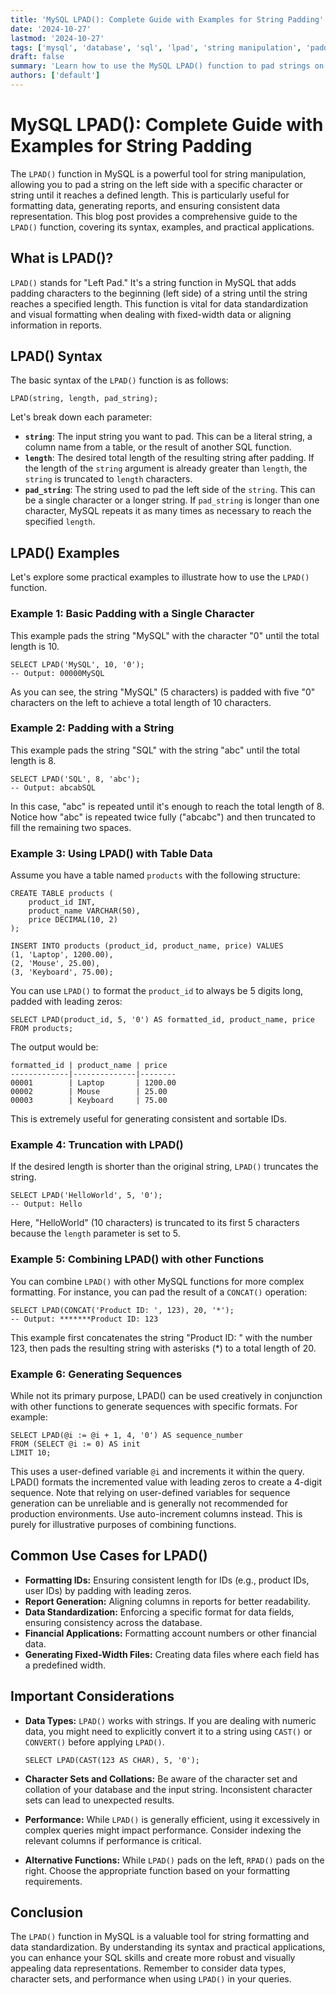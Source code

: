 ```yaml
---
title: 'MySQL LPAD(): Complete Guide with Examples for String Padding'
date: '2024-10-27'
lastmod: '2024-10-27'
tags: ['mysql', 'database', 'sql', 'lpad', 'string manipulation', 'padding', 'data formatting']
draft: false
summary: 'Learn how to use the MySQL LPAD() function to pad strings on the left with a specified character or string.  This comprehensive guide covers syntax, examples, and common use cases to enhance your data formatting skills.'
authors: ['default']
---
```


# MySQL LPAD(): Complete Guide with Examples for String Padding

The `LPAD()` function in MySQL is a powerful tool for string manipulation, allowing you to pad a string on the left side with a specific character or string until it reaches a defined length. This is particularly useful for formatting data, generating reports, and ensuring consistent data representation. This blog post provides a comprehensive guide to the `LPAD()` function, covering its syntax, examples, and practical applications.

## What is LPAD()?

`LPAD()` stands for "Left Pad." It's a string function in MySQL that adds padding characters to the beginning (left side) of a string until the string reaches a specified length. This function is vital for data standardization and visual formatting when dealing with fixed-width data or aligning information in reports.

## LPAD() Syntax

The basic syntax of the `LPAD()` function is as follows:

```plaintext
LPAD(string, length, pad_string);
```

Let's break down each parameter:

- **`string`**: The input string you want to pad. This can be a literal string, a column name from a table, or the result of another SQL function.
- **`length`**: The desired total length of the resulting string after padding. If the length of the `string` argument is already greater than `length`, the `string` is truncated to `length` characters.
- **`pad_string`**: The string used to pad the left side of the `string`. This can be a single character or a longer string. If `pad_string` is longer than one character, MySQL repeats it as many times as necessary to reach the specified `length`.

## LPAD() Examples

Let's explore some practical examples to illustrate how to use the `LPAD()` function.

### Example 1: Basic Padding with a Single Character

This example pads the string "MySQL" with the character "0" until the total length is 10.

```plaintext
SELECT LPAD('MySQL', 10, '0');
-- Output: 00000MySQL
```

As you can see, the string "MySQL" (5 characters) is padded with five "0" characters on the left to achieve a total length of 10 characters.

### Example 2: Padding with a String

This example pads the string "SQL" with the string "abc" until the total length is 8.

```plaintext
SELECT LPAD('SQL', 8, 'abc');
-- Output: abcabSQL
```

In this case, "abc" is repeated until it's enough to reach the total length of 8. Notice how "abc" is repeated twice fully ("abcabc") and then truncated to fill the remaining two spaces.

### Example 3: Using LPAD() with Table Data

Assume you have a table named `products` with the following structure:

```plaintext
CREATE TABLE products (
    product_id INT,
    product_name VARCHAR(50),
    price DECIMAL(10, 2)
);

INSERT INTO products (product_id, product_name, price) VALUES
(1, 'Laptop', 1200.00),
(2, 'Mouse', 25.00),
(3, 'Keyboard', 75.00);
```

You can use `LPAD()` to format the `product_id` to always be 5 digits long, padded with leading zeros:

```plaintext
SELECT LPAD(product_id, 5, '0') AS formatted_id, product_name, price
FROM products;
```

The output would be:

```
formatted_id | product_name | price
-------------|--------------|--------
00001        | Laptop       | 1200.00
00002        | Mouse        | 25.00
00003        | Keyboard     | 75.00
```

This is extremely useful for generating consistent and sortable IDs.

### Example 4: Truncation with LPAD()

If the desired length is shorter than the original string, `LPAD()` truncates the string.

```plaintext
SELECT LPAD('HelloWorld', 5, '0');
-- Output: Hello
```

Here, "HelloWorld" (10 characters) is truncated to its first 5 characters because the `length` parameter is set to 5.

### Example 5: Combining LPAD() with other Functions

You can combine `LPAD()` with other MySQL functions for more complex formatting. For instance, you can pad the result of a `CONCAT()` operation:

```plaintext
SELECT LPAD(CONCAT('Product ID: ', 123), 20, '*');
-- Output: *******Product ID: 123
```

This example first concatenates the string "Product ID: " with the number 123, then pads the resulting string with asterisks (\*) to a total length of 20.

### Example 6: Generating Sequences

While not its primary purpose, LPAD() can be used creatively in conjunction with other functions to generate sequences with specific formats. For example:

```plaintext
SELECT LPAD(@i := @i + 1, 4, '0') AS sequence_number
FROM (SELECT @i := 0) AS init
LIMIT 10;
```

This uses a user-defined variable `@i` and increments it within the query. LPAD() formats the incremented value with leading zeros to create a 4-digit sequence. Note that relying on user-defined variables for sequence generation can be unreliable and is generally not recommended for production environments. Use auto-increment columns instead. This is purely for illustrative purposes of combining functions.

## Common Use Cases for LPAD()

- **Formatting IDs:** Ensuring consistent length for IDs (e.g., product IDs, user IDs) by padding with leading zeros.
- **Report Generation:** Aligning columns in reports for better readability.
- **Data Standardization:** Enforcing a specific format for data fields, ensuring consistency across the database.
- **Financial Applications:** Formatting account numbers or other financial data.
- **Generating Fixed-Width Files:** Creating data files where each field has a predefined width.

## Important Considerations

- **Data Types:** `LPAD()` works with strings. If you are dealing with numeric data, you might need to explicitly convert it to a string using `CAST()` or `CONVERT()` before applying `LPAD()`.

  ```plaintext
  SELECT LPAD(CAST(123 AS CHAR), 5, '0');
  ```

- **Character Sets and Collations:** Be aware of the character set and collation of your database and the input string. Inconsistent character sets can lead to unexpected results.
- **Performance:** While `LPAD()` is generally efficient, using it excessively in complex queries might impact performance. Consider indexing the relevant columns if performance is critical.
- **Alternative Functions:** While `LPAD()` pads on the left, `RPAD()` pads on the right. Choose the appropriate function based on your formatting requirements.

## Conclusion

The `LPAD()` function in MySQL is a valuable tool for string formatting and data standardization. By understanding its syntax and practical applications, you can enhance your SQL skills and create more robust and visually appealing data representations. Remember to consider data types, character sets, and performance when using `LPAD()` in your queries.
